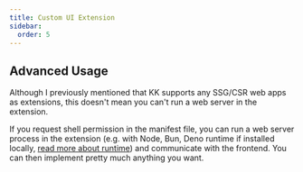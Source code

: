 ```yaml
---
title: Custom UI Extension
sidebar:
  order: 5
---
```


## Advanced Usage

Although I previously mentioned that KK supports any SSG/CSR web apps as extensions, 
this doesn't mean you can't run a web server in the extension.

If you request shell permission in the manifest file, you can run a web server process in the 
extension (e.g. with Node, Bun, Deno runtime if installed locally, [read more about runtime](/extensions/runtime)) 
and communicate with the frontend. You can then implement pretty much anything you want.

